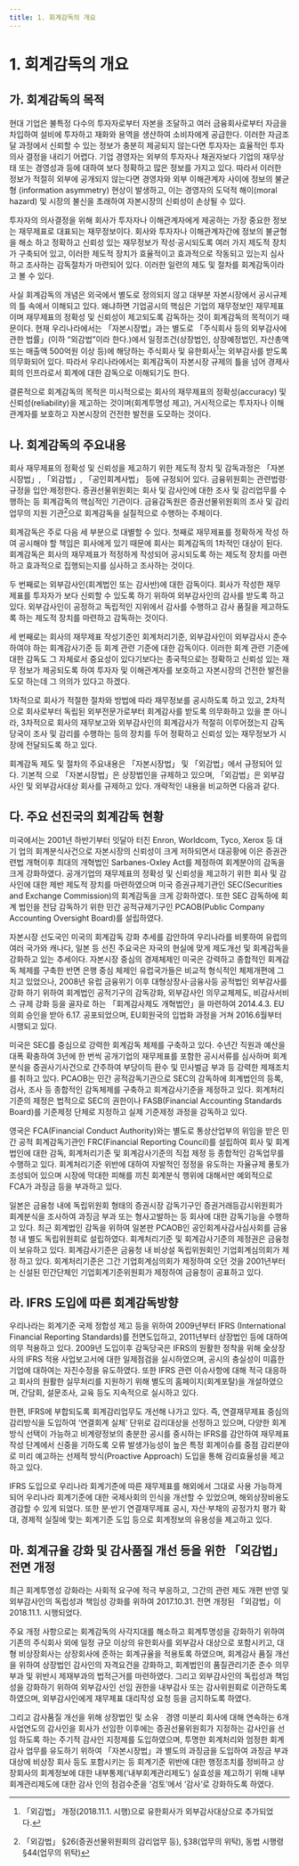 ```yaml
---
title: 1. 회계감독의 개요
---
```

# 1. 회계감독의 개요

## 가. 회계감독의 목적
현대 기업은 불특정 다수의 투자자로부터 자본을 조달하고 여러 금융회사로부터 자금을 차입하여 설비에 투자하고 재화와 용역을 생산하여 소비자에게 공급한다. 이러한 자금조달 과정에서 신뢰할 수 있는 정보가 충분히 제공되지 않는다면 투자자는 효율적인 투자 의사 결정을 내리기 어렵다. 기업 경영자는 외부의 투자자나 채권자보다 기업의 재무상태 또는 경영성과 등에 대하여 보다 정확하고 많은 정보를 가지고 있다. 따라서 이러한 정보가 적절히 외부에 공개되지 않는다면 경영자와 외부 이해관계자 사이에 정보의 불균형 (information asymmetry) 현상이 발생하고, 이는 경영자의 도덕적 해이(moral hazard) 및 시장의 불신을 초래하여 자본시장의 신뢰성이 손상될 수 있다.

투자자의 의사결정을 위해 회사가 투자자나 이해관계자에게 제공하는 가장 중요한 정보는 재무제표로 대표되는 재무정보이다. 회사와 투자자나 이해관계자간에 정보의 불균형을 해소 하고 정확하고 신뢰성 있는 재무정보가 작성·공시되도록 여러 가지 제도적 장치가 구축되어 있고, 이러한 제도적 장치가 효율적이고 효과적으로 작동되고 있는지 심사하고 조사하는 감독절차가 마련되어 있다. 이러한 일련의 제도 및 절차를 회계감독이라고 볼 수 있다.

사실 회계감독의 개념은 외국에서 별도로 정의되지 않고 대부분 자본시장에서 공시규제의 틀 속에서 이해되고 있다. 왜냐하면 기업공시의 핵심은 기업의 재무정보인 재무제표이며 재무제표의 정확성 및 신뢰성이 제고되도록 감독하는 것이 회계감독의 목적이기 때문이다. 현재 우리나라에서는 「자본시장법」과는 별도로 「주식회사 등의 외부감사에 관한 법률」(이하 “외감법”이라 한다.)에서 일정조건(상장법인, 상장예정법인, 자산총액 또는 매출액 500억원 이상 등)에 해당하는 주식회사 및 유한회사[^1]는 외부감사를 받도록 의무화되어 있다. 따라서 우리나라에서는 회계감독이 자본시장 규제의 틀을 넘어 경제사회의 인프라로서 회계에 대한 감독으로 이해되기도 한다.

[^1]: 「외감법」 개정(2018.11.1. 시행)으로 유한회사가 외부감사대상으로 추가되었다.

결론적으로 회계감독의 목적은 미시적으로는 회사의 재무제표의 정확성(accuracy) 및 신뢰성(reliability)을 제고하는 것이며(회계투명성 제고), 거시적으로는 투자자나 이해 관계자를 보호하고 자본시장의 건전한 발전을 도모하는 것이다.

## 나. 회계감독의 주요내용
회사 재무제표의 정확성 및 신뢰성을 제고하기 위한 제도적 장치 및 감독과정은 「자본 시장법」, 「외감법」, 「공인회계사법」 등에 규정되어 있다. 금융위원회는 관련법령·규정을 입안·제정한다. 증권선물위원회는 회사 및 감사인에 대한 조사 및 감리업무를 수행하는 등 회계감독의 핵심적인 기관이다. 금융감독원은 증권선물위원회의 조사 및 감리업무의 지원 기관[^2]으로 회계감독을 실질적으로 수행하는 주체이다.

[^2]: 「외감법」 §26(증권선물위원회의 감리업무 등), §38(업무의 위탁), 동법 시행령 §44(업무의 위탁)

회계감독은 주로 다음 세 부분으로 대별할 수 있다. 첫째로 재무제표를 정확하게 작성 하여 공시해야 할 책임은 회사에게 있기 때문에 회사는 회계감독의 1차적인 대상이 된다. 회계감독은 회사의 재무제표가 적정하게 작성되어 공시되도록 하는 제도적 장치를 마련 하고 효과적으로 집행되는지를 심사하고 조사하는 것이다.

두 번째로는 외부감사인(회계법인 또는 감사반)에 대한 감독이다. 회사가 작성한 재무 제표를 투자자가 보다 신뢰할 수 있도록 하기 위하여 외부감사인의 감사를 받도록 하고 있다. 외부감사인이 공정하고 독립적인 지위에서 감사를 수행하고 감사 품질을 제고하도록 하는 제도적 장치를 마련하고 감독하는 것이다.

세 번째로는 회사의 재무제표 작성기준인 회계처리기준, 외부감사인이 외부감사시 준수 하여야 하는 회계감사기준 등 회계 관련 기준에 대한 감독이다. 이러한 회계 관련 기준에 대한 감독도 그 자체로서 중요성이 있다기보다는 종국적으로는 정확하고 신뢰성 있는 재무 정보가 제공되도록 하여 투자자 및 이해관계자를 보호하고 자본시장의 건전한 발전을 도모 하는데 그 의의가 있다고 하겠다.

1차적으로 회사가 적절한 절차와 방법에 따라 재무정보를 공시하도록 하고 있고, 2차적으로 회사로부터 독립된 외부전문가로부터 회계감사를 받도록 의무화하고 있을 뿐 아니라, 3차적으로 회사의 재무보고와 외부감사인의 회계감사가 적절히 이루어졌는지 감독당국이 조사 및 감리를 수행하는 등의 장치를 두어 정확하고 신뢰성 있는 재무정보가 시장에 전달되도록 하고 있다.

회계감독 제도 및 절차의 주요내용은 「자본시장법」 및 「외감법」에서 규정되어 있다. 기본적 으로 「자본시장법」은 상장법인을 규제하고 있으며, 「외감법」은 외부감사인 및 외부감사대상 회사를 규제하고 있다. 개략적인 내용을 비교하면 다음과 같다.

<GCenterImg src ="/fs/6410_1.png" caption ="「자본시장법」 및 「외감법」상 주요제도 및 절차 비교"/>

## 다. 주요 선진국의 회계감독 현황
미국에서는 2001년 하반기부터 잇달아 터진 Enron, Worldcom, Tyco, Xerox 등 대기 업의 회계분식사건으로 자본시장의 신뢰성이 크게 저하되면서 대공황에 이은 증권관련법 개혁이후 최대의 개혁법인 Sarbanes-Oxley Act를 제정하여 회계분야의 감독을 크게 강화하였다. 공개기업의 재무제표의 정확성 및 신뢰성을 제고하기 위한 회사 및 감사인에 대한 제반 제도적 장치를 마련하였으며 미국 증권규제기관인 SEC(Securities and Exchange Commission)의 회계감독을 크게 강화하였다. 또한 SEC 감독하에 회계 법인을 전담 감독하기 위한 민간 공적규제기구인 PCAOB(Public Company Accounting Oversight Board)를 설립하였다.

자본시장 선도국인 미국의 회계감독 강화 추세를 감안하여 우리나라를 비롯하여 유럽의 여러 국가와 캐나다, 일본 등 선진 주요국은 자국의 현실에 맞게 제도개선 및 회계감독을 강화하고 있는 추세이다. 자본시장 중심의 경제체제인 미국은 강력하고 종합적인 회계감독 체제를 구축한 반면 은행 중심 체제인 유럽국가들은 비교적 형식적인 체제개편에 그치고 있었으나, 2008년 유럽 금융위기 이후 대형상장사·금융사등 공적법인 외부감사를 강화 하기 위하여 회계법인 공적기구의 감독강화, 외부감사인 의무교체제도, 비감사서비스 규제 강화 등을 골자로 하는 「회계감사제도 개혁법안」을 마련하여 2014.4.3. EU의회 승인을 받아 6.17. 공포되었으며, EU회원국의 입법화 과정을 거쳐 2016.6월부터 시행되고 있다.

미국은 SEC를 중심으로 강력한 회계감독 체제를 구축하고 있다. 수년간 직원과 예산을 대폭 확충하여 3년에 한 번씩 공개기업의 재무제표를 포함한 공시서류를 심사하며 회계분식을 증권사기사건으로 간주하여 부당이득 환수 및 민사벌금 부과 등 강력한 제재조치를 취하고 있다. PCAOB는 민간 공적감독기관으로 SEC의 감독하에 회계법인의 등록, 검사, 조사 등 종합적인 감독체제를 구축하고 회계감사기준을 제정하고 있다. 회계처리기준의 제정은 법적으로 SEC의 권한이나 FASB(Financial Accounting Standards Board)를 기준제정 단체로 지정하고 실제 기준제정 과정을 감독하고 있다.

영국은 FCA(Financial Conduct Authority)와는 별도로 통상산업부의 위임을 받은 민간 공적 회계감독기관인 FRC(Financial Reporting Council)를 설립하여 회사 및 회계법인에 대한 감독, 회계처리기준 및 회계감사기준의 직접 제정 등 종합적인 감독업무를 수행하고 있다. 회계처리기준 위반에 대하여 자발적인 정정을 유도하는 자율규제 풍토가 조성되어 있으며 시장에 막대한 피해를 끼친 회계분식 행위에 대해서만 예외적으로 FCA가 과징금 등을 부과하고 있다.

일본은 금융청 내에 독립위원회 형태의 증권시장 감독기구인 증권거래등감시위원회가 회계분식을 조사하여 과징금 부과 또는 형사고발하는 등 회사에 대한 감독기능을 수행하고 있다. 최근 회계법인 감독을 위하여 일본판 PCAOB인 공인회계사감사심사회를 금융청 내 별도 독립위원회로 설립하였다. 회계처리기준 및 회계감사기준의 제정권은 금융청이 보유하고 있다. 회계감사기준은 금융청 내 비상설 독립위원회인 기업회계심의회가 제정 하고 있다. 회계처리기준은 그간 기업회계심의회가 제정하여 오던 것을 2001년부터는 신설된 민간단체인 기업회계기준위원회가 제정하여 금융청이 공표하고 있다.

## 라. IFRS 도입에 따른 회계감독방향
우리나라는 회계기준 국제 정합성 제고 등을 위하여 2009년부터 IFRS (International Financial Reporting Standards)를 전면도입하고, 2011년부터 상장법인 등에 대하여 의무 적용하고 있다. 2009년 도입이후 감독당국은 IFRS의 원활한 정착을 위해 全상장사의 IFRS 적용 사업보고서에 대한 일제점검을 실시하였으며, 공시의 충실성이 미흡한 기업에 대하여는 자진수정을 유도하였다. 또한 IFRS 관련 이슈사항에 대해 적극 대응하고 회사의 원활한 실무처리를 지원하기 위해 별도의 홈페이지(회계포탈)을 개설하였으며, 간담회, 설문조사, 교육 등도 지속적으로 실시하고 있다.

한편, IFRS에 부합되도록 회계감리업무도 개선해 나가고 있다. 즉, 연결재무제표 중심의 감리방식을 도입하여 ‘연결회계 실체’ 단위로 감리대상을 선정하고 있으며, 다양한 회계방식 선택이 가능하고 비계량정보의 충분한 공시를 중시하는 IFRS를 감안하여 재무제표 작성 단계에서 신중을 기하도록 오류 발생가능성이 높은 특정 회계이슈를 중점 감리분야로 미리 예고하는 선제적 방식(Proactive Approach) 도입을 통해 감리효율성을 제고하고 있다.

IFRS 도입으로 우리나라 회계기준에 따른 재무제표를 해외에서 그대로 사용 가능하게 되어 우리나라 회계기준에 대한 국제사회의 인식을 개선할 수 있었으며, 해외상장비용도 경감할 수 있게 되었다. 또한 분·반기 연결재무제표 공시, 자산·부채의 공정가치 평가 확대, 경제적 실질에 맞는 회계기준 도입 등으로 회계정보의 유용성을 제고하고 있다.

## 마. 회계규율 강화 및 감사품질 개선 등을 위한 「외감법」 전면 개정
최근 회계투명성 강화라는 사회적 요구에 적극 부응하고, 그간의 관련 제도 개편 반영 및 외부감사인의 독립성과 책임성 강화를 위하여 2017.10.31. 전면 개정된 「외감법」이 2018.11.1. 시행되었다.

주요 개정 사항으로는 회계감독의 사각지대를 해소하고 회계투명성을 강화하기 위하여 기존의 주식회사 외에 일정 규모 이상의 유한회사를 외부감사 대상으로 포함시키고, 대형 비상장회사는 상장회사에 준하는 회계규율을 적용토록 하였으며, 회계감사 품질 개선을 위하여 상장법인 감사인의 자격요건을 강화하고, 회계법인의 품질관리기준 준수 의무 부과 및 위반시 제재부과의 법적근거를 마련하였다. 그리고 외부감사인의 독립성과 책임성을 강화하기 위하여 외부감사인 선임 권한을 내부감사 또는 감사위원회로 이관하도록 하였으며, 외부감사인에게 재무제표 대리작성 요청 등을 금지하도록 하였다.

그리고 감사품질 개선을 위해 상장법인 및 소유ᆞ경영 미분리 회사에 대해 연속하는 6개 사업연도의 감사인을 회사가 선임한 이후에는 증권선물위원회가 지정하는 감사인을 선임 하도록 하는 주기적 감사인 지정제를 도입하였으며, 투명한 회계처리와 엄정한 회계감사 업무를 유도하기 위하여 「자본시장법」과 별도의 과징금을 도입하여 과징금 부과대상에 비상장 회사 등도 포함시키는 등 회계기준 위반에 대한 행정조치를 정비하고 상장회사의 회계정보에 대한 내부통제(‘내부회계관리제도’) 실효성을 제고하기 위해 내부회계관리제도에 대한 감사 인의 점검수준을 ‘검토’에서 ‘감사’로 강화하도록 하였다.

<GCenterImg src ="/fs/6410_2.png" />
<GCenterImg src ="/fs/6410_3.png" caption ="新 「외감법」 주요 개정내용"/>
